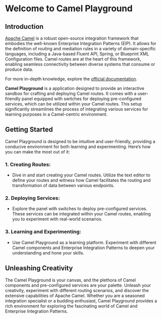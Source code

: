 # Welcome to Camel Playground

## Introduction

[Apache Camel](https://camel.apache.org/) is a robust open-source integration framework that embodies the well-known Enterprise Integration Patterns (EIP). It allows for the definition of routing and mediation rules in a variety of domain-specific languages, including a Java-based Fluent API, Spring, or Blueprint XML Configuration files. Camel routes are at the heart of this framework, enabling seamless connectivity between diverse systems that consume or produce data.

For more in-depth knowledge, explore the [official documentation](https://camel.apache.org/manual/latest/index.html).

**Camel Playground** is a application designed to provide an interactive sandbox for crafting and deploying Camel routes. It comes with a user-friendly panel equipped with switches for deploying pre-configured services, which can be utilized within your Camel routes. This setup significantly streamlines the process of integrating various services for learning purposes in a Camel-centric environment.

## Getting Started

Camel Playground is designed to be intuitive and user-friendly, providing a conducive environment for both learning and experimenting. Here’s how you can make the most out of it:

### 1. **Creating Routes**:
   - Dive in and start creating your Camel routes. Utilize the text editor to define your routes and witness how Camel facilitates the routing and transformation of data between various endpoints.

### 2. **Deploying Services**:
   - Explore the panel with switches to deploy pre-configured services. These services can be integrated within your Camel routes, enabling you to experiment with real-world scenarios.

### 3. **Learning and Experimenting**:
   - Use Camel Playground as a learning platform. Experiment with different Camel components and Enterprise Integration Patterns to deepen your understanding and hone your skills.

## Unleashing Creativity

The Camel Playground is your canvas, and the plethora of Camel components and pre-configured services are your palette. Unleash your creativity, experiment with different routing scenarios, and discover the extensive capabilities of Apache Camel. Whether you are a seasoned integration specialist or a budding enthusiast, Camel Playground provides a rich environment for exploring the fascinating world of Camel and Enterprise Integration Patterns.